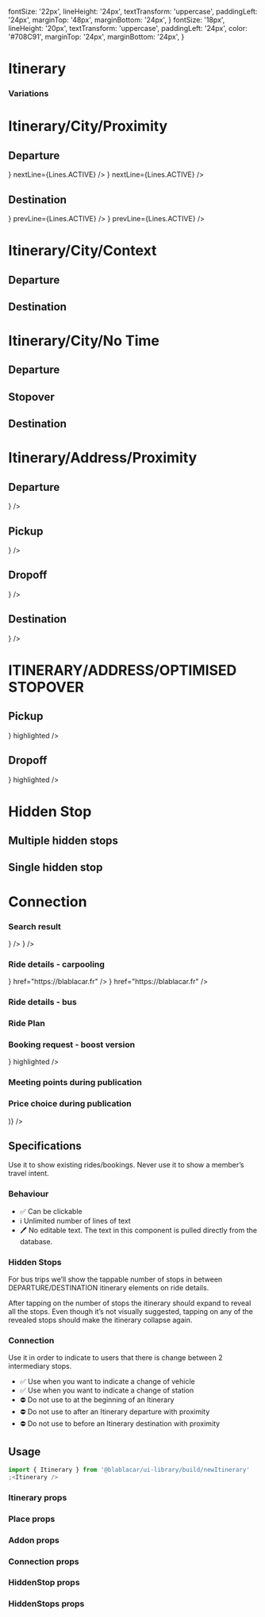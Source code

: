 

<Meta title="Widgets/NewItinerary" />

  fontSize: '22px',
  lineHeight: '24px',
  textTransform: 'uppercase',
  paddingLeft: '24px',
  marginTop: '48px',
  marginBottom: '24px',
}
  fontSize: '18px',
  lineHeight: '20px',
  textTransform: 'uppercase',
  paddingLeft: '24px',
  color: '#708C91',
  marginTop: '24px',
  marginBottom: '24px',
}

# **Itinerary**

### Variations

<Canvas>
  <Story name="default">
    <React.Fragment>
      <h1 style={h1Styles}>Itinerary/City/Proximity</h1>
      <div style={{ display: 'flex' }}>
        <div style={{ width: '25%' }}>
          <h2 style={h2Styles}>Departure</h2>
          <Itinerary>
            <Place
              label="Aix-en-Provence"
              time="12:00"
              proximity={<Proximity value={Distances.CLOSE} />}
              nextLine={Lines.ACTIVE}
            />
          </Itinerary>
          <Itinerary>
            <Place
              label="Aix-en-Provence"
              time="12:00"
              proximity={<Proximity value={Distances.FAR} />}
              nextLine={Lines.ACTIVE}
            />
          </Itinerary>
        </div>
        <div style={{ width: '25%' }}>
          <h2 style={h2Styles}>Destination</h2>
          <Itinerary>
            <Place
              label="Aix-en-Provence"
              time="12:00"
              proximity={<Proximity value={Distances.MIDDLE} />}
              prevLine={Lines.ACTIVE}
            />
          </Itinerary>
          <Itinerary>
            <Place
              label="Aix-en-Provence"
              time="12:00"
              proximity={<Proximity value={Distances.FAR} />}
              prevLine={Lines.ACTIVE}
            />
          </Itinerary>
        </div>
      </div>
      <h1 style={h1Styles}>Itinerary/City/Context</h1>
      <div style={{ display: 'flex' }}>
        <div style={{ width: '25%' }}>
          <h2 style={h2Styles}>Departure</h2>
          <Itinerary>
            <Addon
              label="Avignon"
              prevLine={Lines.NONE}
              nextLine={Lines.INACTIVE}
            />
          </Itinerary>
        </div>
        <div style={{ width: '25%' }}>
          <h2 style={h2Styles}>Destination</h2>
          <Itinerary>
            <Addon
              label="Avignon"
              prevLine={Lines.INACTIVE}
              nextLine={Lines.NONE}
            />
          </Itinerary>
        </div>
      </div>
      <h1 style={h1Styles}>Itinerary/City/No Time</h1>
      <div style={{ display: 'flex' }}>
        <div style={{ width: '25%' }}>
          <h2 style={h2Styles}>Departure</h2>
          <Itinerary small>
            <Place
              label="Avignon"
              prevLine={Lines.NONE}
              nextLine={Lines.ACTIVE}
            />
          </Itinerary>
        </div>
        <div style={{ width: '25%' }}>
          <h2 style={h2Styles}>Stopover</h2>
          <Itinerary small>
            <Place
              label="Avignon"
              prevLine={Lines.ACTIVE}
              nextLine={Lines.ACTIVE}
            />
          </Itinerary>
        </div>
        <div style={{ width: '25%' }}>
          <h2 style={h2Styles}>Destination</h2>
          <Itinerary small>
            <Place
              label="Avignon"
              prevLine={Lines.ACTIVE}
              nextLine={Lines.NONE}
            />
          </Itinerary>
        </div>
      </div>
      <h1 style={h1Styles}>Itinerary/Address/Proximity</h1>
      <div style={{ display: 'flex' }}>
        <div style={{ width: '25%' }}>
          <h2 style={h2Styles}>Departure</h2>
          <Itinerary>
            <Place
              label="Avenue de Saint-Chamand"
              subLabel="Avignon"
              time="12:00"
              prevLine={Lines.NONE}
              nextLine={Lines.ACTIVE}
              proximity={<Proximity value={Distances.CLOSE} title="1.4 km from your departure" display={ProximityDisplay.LABEL} />}
            />
          </Itinerary>
        </div>
        <div style={{ width: '25%' }}>
          <h2 style={h2Styles}>Pickup</h2>
          <Itinerary>
            <Place
              label="Avenue de Saint-Chamand"
              subLabel="Avignon"
              time="12:00"
              prevLine={Lines.INACTIVE}
              nextLine={Lines.ACTIVE}
              proximity={<Proximity value={Distances.CLOSE} title="1.4 km from your departure" display={ProximityDisplay.LABEL} />}
            />
          </Itinerary>
        </div>
        <div style={{ width: '25%' }}>
          <h2 style={h2Styles}>Dropoff</h2>
          <Itinerary>
            <Place
              label="Avenue de Saint-Chamand"
              subLabel="Avignon"
              time="12:00"
              prevLine={Lines.ACTIVE}
              nextLine={Lines.INACTIVE}
              proximity={<Proximity value={Distances.CLOSE} title="1.4 km from your departure" display={ProximityDisplay.LABEL} />}
            />
          </Itinerary>
        </div>
        <div style={{ width: '25%' }}>
          <h2 style={h2Styles}>Destination</h2>
          <Itinerary>
            <Place
              label="Avenue de Saint-Chamand"
              subLabel="Avignon"
              time="12:00"
              prevLine={Lines.ACTIVE}
              nextLine={Lines.NONE}
              proximity={<Proximity value={Distances.CLOSE} title="1.4 km from your departure" display={ProximityDisplay.LABEL} />}
            />
          </Itinerary>
        </div>
      </div>
      <h1 style={h1Styles}>ITINERARY/ADDRESS/OPTIMISED STOPOVER</h1>
      <div style={{ display: 'flex' }}>
        <div style={{ width: '25%' }}>
          <h2 style={h2Styles}>Pickup</h2>
          <Itinerary>
            <Place
              label="Évreux"
              subLabel="67 Avenue du Président Wilson"
              time="07:15"
              prevLine={Lines.INACTIVE}
              nextLine={Lines.ACTIVE}
              bullet={<BoostIcon />}
              highlighted
            />
          </Itinerary>
        </div>
        <div style={{ width: '25%' }}>
          <h2 style={h2Styles}>Dropoff</h2>
          <Itinerary>
            <Place
              label="Évreux"
              subLabel="67 Avenue du Président Wilson"
              time="07:15"
              prevLine={Lines.ACTIVE}
              nextLine={Lines.INACTIVE}
              bullet={<BoostIcon />}
              highlighted
            />
          </Itinerary>
        </div>
      </div>
      <h1 style={h1Styles}>Hidden Stop</h1>
      <div style={{ display: 'flex' }}>
        <div style={{ width: '25%' }}>
          <h2 style={h2Styles}>Multiple hidden stops</h2>
          <Itinerary>
            <HiddenStops label="3 stops">
              <HiddenStop label="Auxerre" />
              <HiddenStop label="Beaune" />
              <HiddenStop label="Mâcon" />
            </HiddenStops>
          </Itinerary>
        </div>
        <div style={{ width: '25%' }}>
          <h2 style={h2Styles}>Single hidden stop</h2>
          <Itinerary>
            <HiddenStops label="1 stop">
              <HiddenStop label="Avignon" />
            </HiddenStops>
          </Itinerary>
        </div>
      </div>
      <h1 style={h1Styles}>Connection</h1>
      <div>
        <div>
          <Itinerary>
            <Connection label="Change of vehicle" />
          </Itinerary>
        </div>
        <div style={{ marginTop: '16px' }}>
          <Itinerary>
            <Connection label="Change of station" />
          </Itinerary>
        </div>
      </div>
    </React.Fragment>
  </Story>
</Canvas>

### Search result

<Canvas>
  <Story name="Search">
    <Itinerary>
      <Place
        label="Villepinte"
        time="12:50"
        proximity={<Proximity value={Distances.FAR} title="You'll have to take transports" />}
      />
      <Place
        label="Lyon"
        time="18:00"
        proximity={<Proximity value={Distances.CLOSE} title="You'll get there by foot" />}
      />
    </Itinerary>
  </Story>
</Canvas>

### Ride details - carpooling

<Canvas>
  <Story name="Ride details - Carpool">
    <Itinerary>
      <Place
        label="Villepinte"
        time="12:50"
        proximity={<Proximity value={Distances.FAR} title="3.7 km from your departure" display={ProximityDisplay.LABEL} />}
        href="https://blablacar.fr"
      />
      <Place
        label="Lyon"
        time="18:00"
        proximity={<Proximity value={Distances.CLOSE} title="400m from your arrival" display={ProximityDisplay.LABEL} />}
        href="https://blablacar.fr"
      />
      <Addon label="Marseille" />
    </Itinerary>
  </Story>
</Canvas>

### Ride details - bus

<Canvas>
  <Story name="Ride details - Bus">
    <Itinerary aria-label="Your ride from Paris to Marseille">
      <Addon label="Lille" aria-label="Bus comes from" />
      <Place
        aria-label="Pickup:"
        time="09:00"
        label="Paris"
        subLabel="Gare de lyon"
      />
      <HiddenStops label="2 stopovers">
        <HiddenStop label="Auxerre" aria-label="Bus stops in Auxerre" />
        <HiddenStop label="Dijon" aria-label="Bus stops in Dijon" />
      </HiddenStops>
      <Place time="12:00" label="Lyon" subLabel="Gare Perrache" aria-label="Drop off:" />
      <Connection label="Change of vehicle" />
      <Place time="12:30" label="Lyon" subLabel="Gare Perrache" aria-label="Get in:" />
      <HiddenStops label="1 stopover">
        <HiddenStop label="Grenoble" />
      </HiddenStops>
      <Place time="16:00" label="Marseille" aria-label="Arrival:" />
      <Addon label="Montpellier" aria-label="Bus continues to" />
    </Itinerary>
  </Story>
</Canvas>

### Ride Plan

<Canvas>
  <Story name="Carpooling Ride Plan">
    <Itinerary>
      <Place
        label="Paris"
        subLabel="6 rue Ménars"
        time="00:00"
        href="https://blablacar.fr"
      />
      <Place
        label="Caen"
        subLabel="Esplanade Jean-Marie Louvel"
        time="03:00"
        href="https://blablacar.fr"
      />
    </Itinerary>
  </Story>
</Canvas>

### Booking request - boost version

<Canvas>
  <Story name="Booking request boost">
    <Itinerary>
      <Addon label="Caen" />
      <Place
        label="Evreux"
        subLabel="67 avenue du président Wilson"
        time="12:00"
        href="https://blablacar.fr"
        bullet={<BoostIcon />}
        highlighted
      />
      <Place
        label="Paris"
        subLabel="6 rue ménars"
        time="17:00"
        href="https://blablacar.fr"
      />
    </Itinerary>
  </Story>
</Canvas>

### Meeting points during publication

<Canvas>
  <Story name="Meeting points">
    <Itinerary small>
      <Addon label="Carnac" />
      <Place
        label="Parking rue de Lorient"
        subLabel="Rennes"
        href="https://blablacar.fr"
        prevLine={Lines.INACTIVE}
        nextLine={Lines.INACTIVE}
      />
      <Place
        label="Aire de covoiturage de Saint-Saturnin"
        subLabel="Saint-Saturnin"
        href="https://blablacar.fr"
        prevLine={Lines.INACTIVE}
        nextLine={Lines.INACTIVE}
      />
      <Addon label="Paris" />
    </Itinerary>
  </Story>
</Canvas>

### Price choice during publication

<Canvas>
  <Story name="Price choice during publication">
    <Stepper
      display={StepperDisplay.SMALL}
      leftAddon={(
        <Itinerary small>
          <Place label="Paris" />
          <Place label="Nantes" />
        </Itinerary>
      )}
    />
  </Story>
</Canvas>

## Specifications

Use it to show existing rides/bookings.
Never use it to show a member’s travel intent.

### Behaviour

- ✅ Can be clickable
- ℹ️ Unlimited number of lines of text
- 🖊 No editable text. The text in this component is pulled directly from the database.

### Hidden Stops

For bus trips we’ll show the tappable number of stops in between DEPARTURE/DESTINATION itinerary elements on ride details.

After tapping on the number of stops the itinerary should expand to reveal all the stops.
Even though it’s not visually suggested, tapping on any of the revealed stops should make the itinerary collapse again.

### Connection

Use it in order to indicate to users that there is change between 2 intermediary stops.

- ✅ Use when you want to indicate a change of vehicle
- ✅ Use when you want to indicate a change of station
- ⛔️ Do not use to at the beginning of an Itinerary
- ⛔️ Do not use to after an Itinerary departure with proximity
- ⛔️ Do not use to before an Itinerary destination with proximity

## Usage

```jsx
import { Itinerary } from '@blablacar/ui-library/build/newItinerary'
;<Itinerary />
```

### Itinerary props
<ArgsTable of={Itinerary} />

### Place props
<ArgsTable of={Place} />

### Addon props
<ArgsTable of={Addon} />

### Connection props
<ArgsTable of={Connection} />

### HiddenStop props
<ArgsTable of={HiddenStop} />

### HiddenStops props
<ArgsTable of={HiddenStops} />
